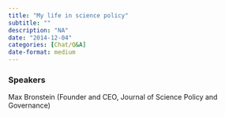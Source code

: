 ```yaml
---
title: "My life in science policy"
subtitle: ""
description: "NA"
date: "2014-12-04"
categories: [Chat/Q&A]
date-format: medium 
---
```


### Speakers  
Max Bronstein (Founder and CEO, Journal of Science Policy and Governance)



